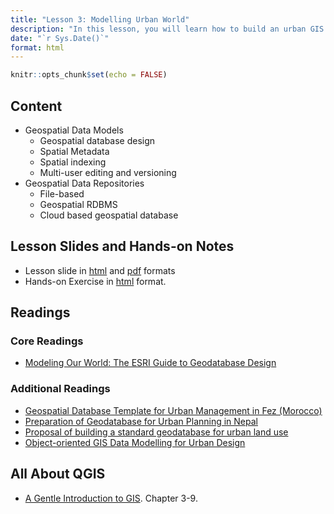 ```yaml
---
title: "Lesson 3: Modelling Urban World"
description: "In this lesson, you will learn how to build an urban GIS database to extracting, assembling, integrating and wrangling data from different sources.  You will also learn how to create a geodatabase and performing manual editing."
date: "`r Sys.Date()`"
format: html
---
```


```r
knitr::opts_chunk$set(echo = FALSE)
```

## Content

-   Geospatial Data Models
    -   Geospatial database design
    -   Spatial Metadata
    -   Spatial indexing
    -   Multi-user editing and versioning
-   Geospatial Data Repositories
    -   File-based
    -   Geospatial RDBMS
    -   Cloud based geospatial database

## Lesson Slides and Hands-on Notes

-   Lesson slide in [html](../lesson/Lesson03/Lesson03.html) and [pdf](../lesson/Lesson03/Lesson03.pdf) formats
-   Hands-on Exercise in [html]() format.

## Readings

### Core Readings

-   [Modeling Our World: The ESRI Guide to Geodatabase Design](http://downloads2.esri.com/support/documentation/ao_/Modeling_our_World.pdf)

### Additional Readings

-   [Geospatial Database Template for Urban Management in Fez (Morocco)](https://www.researchgate.net/publication/266222038_Geospatial_Database_Template_for_Urban_Management_in_Fez_Morocco)
-   [Preparation of Geodatabase for Urban Planning in Nepal](https://www.fig.net/resources/proceedings/fig_proceedings/fig2018/papers/ts10h/TS10H_oli_shrestha_et_al_9568.pdf)
-   [Proposal of building a standard geodatabase for urban land use](https://www.researchgate.net/publication/324989663_Proposal_of_building_a_standard_geodatabase_for_urban_land_use)
-   [Object-oriented GIS Data Modelling for Urban Design](https://www.semanticscholar.org/paper/Object-oriented-GIS-Data-Modelling-for-Urban-Design-Li-Yang/1a170b10fcee2faa783505aac0e49cf32f5b0894?p2df)

## All About QGIS

-   [A Gentle Introduction to GIS](https://docs.qgis.org/3.16/en/docs/gentle_gis_introduction/index.html). Chapter 3-9.
